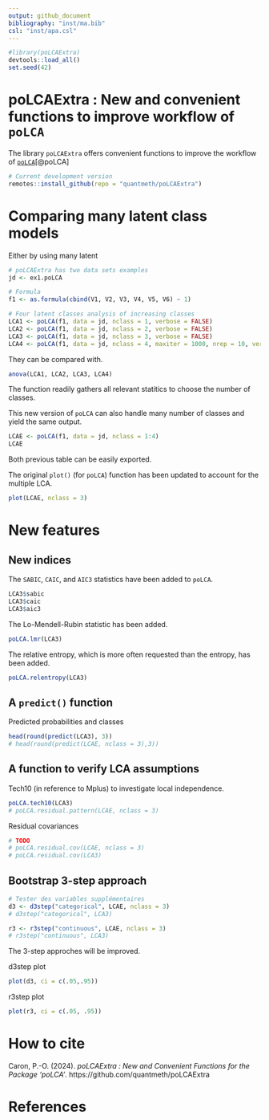 ```yaml
---
output: github_document
bibliography: "inst/ma.bib"
csl: "inst/apa.csl"
---
```


```r
#library(poLCAExtra)
devtools::load_all()
set.seed(42)
```

# poLCAExtra : New and convenient functions to improve workflow of `poLCA`

The library `poLCAExtra` offers convenient functions to improve the workflow of [`poLCA`](https://github.com/dlinzer/poLCA)[@poLCA]

```r
# Current development version
remotes::install_github(repo = "quantmeth/poLCAExtra")
```

# Comparing many latent class models

Either by using many latent

```r
# poLCAExtra has two data sets examples
jd <- ex1.poLCA

# Formula
f1 <- as.formula(cbind(V1, V2, V3, V4, V5, V6) ~ 1)

# Four latent classes analysis of increasing classes
LCA1 <- poLCA(f1, data = jd, nclass = 1, verbose = FALSE) 
LCA2 <- poLCA(f1, data = jd, nclass = 2, verbose = FALSE)
LCA3 <- poLCA(f1, data = jd, nclass = 3, verbose = FALSE)
LCA4 <- poLCA(f1, data = jd, nclass = 4, maxiter = 1000, nrep = 10, verbose = FALSE)
```

They can be compared with.

```r
anova(LCA1, LCA2, LCA3, LCA4)
```

The function readily gathers all relevant statitics to choose the number of classes.

This new version of `poLCA` can also handle many number of classes and yield the same output.

```r
LCAE <- poLCA(f1, data = jd, nclass = 1:4)
LCAE
```

Both previous table can be easily exported.

The original `plot()` (for `poLCA`) function has been updated to account for the multiple LCA.

```r
plot(LCAE, nclass = 3)
```

# New features

## New indices

The `SABIC`, `CAIC`, and `AIC3` statistics have been added to `poLCA`.

```r
LCA3$sabic
LCA3$caic
LCA3$aic3
```

The Lo-Mendell-Rubin statistic has been added.

```r
poLCA.lmr(LCA3)
```

The relative entropy, which is more often requested than the entropy, has been added.

```r
poLCA.relentropy(LCA3)
```

## A `predict()` function

Predicted probabilities and classes

```r
head(round(predict(LCA3), 3))
# head(round(predict(LCAE, nclass = 3),3))
```

## A function to verify LCA assumptions

Tech10 (in reference to Mplus) to investigate local independence.

```r
poLCA.tech10(LCA3)
# poLCA.residual.pattern(LCAE, nclass = 3)
```

Residual covariances

```r
# TODO
# poLCA.residual.cov(LCAE, nclass = 3)
# poLCA.residual.cov(LCA3)
```

## Bootstrap 3-step approach

```r
# Tester des variables supplémentaires
d3 <- d3step("categorical", LCAE, nclass = 3)
# d3step("categorical", LCA3)

r3 <- r3step("continuous", LCAE, nclass = 3)
# r3step("continuous", LCA3)
```
The 3-step approches will be improved.

d3step plot

```r
plot(d3, ci = c(.05,.95))
```

r3step plot

```r
plot(r3, ci = c(.05, .95))
```



# How to cite

Caron, P.-O. (2024). *poLCAExtra : New and Convenient Functions for the Package 'poLCA'*. https://github.com/quantmeth/poLCAExtra

# References
